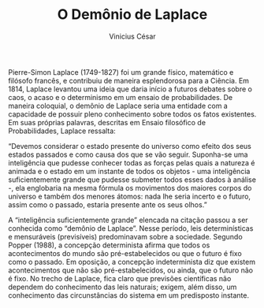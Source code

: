 % O Demônio de Laplace
% Vinicius César

Pierre-Simon Laplace (1749-1827) foi um grande físico, matemático e
filósofo francês, e contribuiu de maneira esplendorosa para a Ciência.
Em 1814, Laplace levantou uma ideia que daria início a futuros debates
sobre o caos, o acaso e o determinismo em um ensaio de probabilidades.
De maneira coloquial, o demônio de Laplace seria uma entidade com a
capacidade de possuir pleno conhecimento sobre todos os fatos existentes.
Em suas próprias palavras, descritas em Ensaio filosófico de
Probabilidades, Laplace ressalta:

“Devemos considerar o estado presente do universo como efeito dos seus
estados passados e como causa dos que se vão seguir. Suponha-se uma
inteligência que pudesse conhecer todas as forças pelas quais a natureza
é animada e o estado em um instante de todos os objetos - uma
inteligência suficientemente grande que pudesse submeter todos esses
dados à análise -, ela englobaria na mesma fórmula os movimentos dos
maiores corpos do universo e também dos menores átomos: nada lhe seria
incerto e o futuro, assim como o passado, estaria presente ante os 
seus olhos.”

A “inteligência suficientemente grande” elencada na citação passou a ser 
conhecida como “demônio de Laplace”. Nesse período, leis determinísticas 
e mensuráveis (previsíveis) predominavam sobre a sociedade. Segundo 
Popper (1988), a concepção determinista afirma que todos os acontecimentos 
do mundo são pré-estabelecidos ou que o futuro é fixo como o passado. Em 
oposição, a concepção indeterminista diz que existem acontecimentos que 
não são pré-estabelecidos, ou ainda, que o futuro não é fixo. No trecho de
Laplace, fica claro que previsões científicas não dependem do
conhecimento das leis naturais; exigem, além disso, um conhecimento das
circunstâncias do sistema em um predisposto instante.